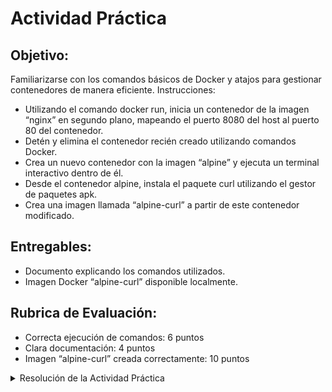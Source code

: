 # Actividad Práctica

## Objetivo:

Familiarizarse con los comandos básicos de Docker y atajos para gestionar contenedores de manera eficiente.
Instrucciones:

- Utilizando el comando docker run, inicia un contenedor de la imagen "nginx" en segundo plano, mapeando el puerto 8080 del host al puerto 80 del contenedor.
- Detén y elimina el contenedor recién creado utilizando comandos Docker.
- Crea un nuevo contenedor con la imagen "alpine" y ejecuta un terminal interactivo dentro de él.
- Desde el contenedor alpine, instala el paquete curl utilizando el gestor de paquetes apk.
- Crea una imagen llamada "alpine-curl" a partir de este contenedor modificado.

## Entregables:

- Documento explicando los comandos utilizados.
- Imagen Docker "alpine-curl" disponible localmente.

## Rubrica de Evaluación:

- Correcta ejecución de comandos: 6 puntos
- Clara documentación: 4 puntos
- Imagen "alpine-curl" creada correctamente: 10 puntos

<details>
  <summary>Resolución de la Actividad Práctica</summary>

- Iniciar un contenedor Nginx:

``` bash
docker run -d -p 8080:80 --name my-nginx nginx
```
Detener y eliminar el contenedor Nginx:

``` bash
docker stop my-nginx
docker rm my-nginx
```
Crear un contenedor Alpine interactivo:

``` bash
docker run -it --name my-alpine alpine /bin/sh
```
Instalar el paquete curl desde el contenedor Alpine:

``` bash
apk add --no-cache curl
```
Crear una nueva imagen "alpine-curl":

``` bash
docker commit my-alpine alpine-curl
```
</details>

